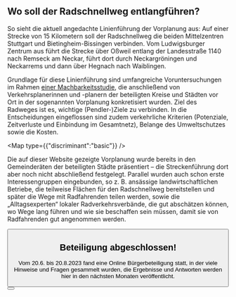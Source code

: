 ## Wo soll der Radschnellweg entlangführen?

So sieht die aktuell angedachte Linienführung der Vorplanung aus: Auf einer Strecke von 15 Kilometern soll der Radschnellweg die beiden Mittelzentren Stuttgart und Bietingheim-Bissingen verbinden. Vom Ludwigsburger Zentrum aus führt die Strecke über Oßweil entlang der Landesstraße 1140 nach Remseck am Neckar, führt dort durch Neckargröningen und Neckarrems und dann über Hegnach nach Waiblingen.

Grundlage für diese Linienführung sind umfangreiche Voruntersuchungen im Rahmen [einer Machbarkeitsstudie](https://www.landkreis-ludwigsburg.de/de/verkehr-sicherheit-ordnung/radverkehr/radschnellwege/machbarkeitsstudie-radschnellverbindung-ludwigsburg-waiblingen/), die anschließend von Verkehrsplanerinnen und -planern der beteiligten Kreise und Städten vor Ort in der sogenannten Vorplanung konkretisiert wurden. Ziel des Radweges ist es, wichtige (Pendler-)Ziele zu verbinden. In die Entscheidungen eingeflossen sind zudem verkehrliche Kriterien (Potenziale, Zeitverluste und Einbindung im Gesamtnetz), Belange des Umweltschutzes sowie die Kosten.

<Map type={{"discriminant":"basic"}} />

Die auf dieser Website gezeigte Vorplanung wurde bereits in den Gemeinderäten der beteiligten Städte präsentiert – die Streckenführung dort aber noch nicht abschließend festgelegt. Parallel wurden auch schon erste Interessengruppen eingebunden, so z. B. ansässige landwirtschaftlichen Betriebe, die teilweise Flächen für den Radschnellweg bereitstellen und später die Wege mit Radfahrenden teilen werden, sowie die „Alltagsexperten“ lokaler Radverkehrsverbände, die gut abschätzen können, wo Wege lang führen und wie sie beschaffen sein müssen, damit sie von Radfahrenden gut angenommen werden.

<Button label="Details zur geplanten Streckenführung" href="/route" />

## Beteiligung abgeschlossen!

Vom 20.6. bis 20.8.2023 fand eine Online Bürgerbeteiligung statt, in der viele Hinweise und Fragen gesammelt wurden, die Ergebnisse und Antworten werden hier in den nächsten Monaten veröffentlicht.

<Button label="Zu den Ergebnissen" href="/beteiligung" />
